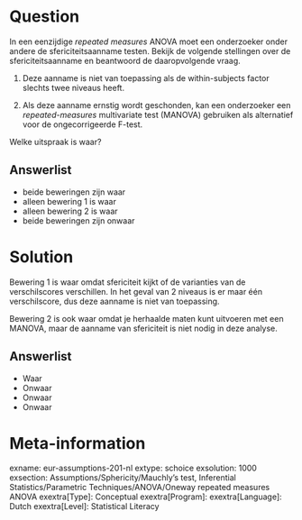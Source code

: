 Question
========
In een eenzijdige *repeated measures* ANOVA moet een onderzoeker onder andere de sfericiteitsaanname testen. Bekijk de volgende stellingen over de sfericiteitsaanname en beantwoord de daaropvolgende vraag. 

1. Deze aanname is niet van toepassing als de within-subjects factor slechts twee niveaus heeft. 


2. Als deze aanname ernstig wordt geschonden, kan een onderzoeker een *repeated-measures* multivariate test (MANOVA) gebruiken als alternatief voor de ongecorrigeerde F-test. 

Welke uitspraak is waar?

Answerlist
----------
* beide beweringen zijn waar
* alleen bewering 1 is waar
* alleen bewering 2 is waar
* beide beweringen zijn onwaar


Solution
========
Bewering 1 is waar omdat sfericiteit kijkt of de varianties van de verschilscores verschillen. In het geval van 2 niveaus is er maar één verschilscore, dus deze aanname is niet van toepassing.

Bewering 2 is ook waar omdat je herhaalde maten kunt uitvoeren met een MANOVA, maar de aanname van sfericiteit is niet nodig in deze analyse.

Answerlist
----------
* Waar
* Onwaar
* Onwaar
* Onwaar


Meta-information
================
exname: eur-assumptions-201-nl
extype: schoice
exsolution: 1000
exsection: Assumptions/Sphericity/Mauchly's test, Inferential Statistics/Parametric Techniques/ANOVA/Oneway repeated measures ANOVA
exextra[Type]: Conceptual
exextra[Program]: 
exextra[Language]: Dutch
exextra[Level]: Statistical Literacy
